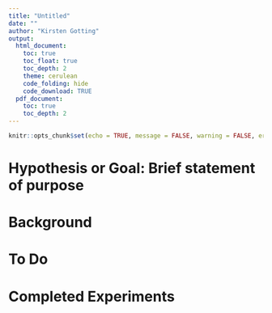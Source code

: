 ```yaml
---
title: "Untitled"
date: ""
author: "Kirsten Gotting"
output:
  html_document:
    toc: true
    toc_float: true
    toc_depth: 2
    theme: cerulean
    code_folding: hide
    code_download: TRUE
  pdf_document:
    toc: true
    toc_depth: 2
---
```




```r
knitr::opts_chunk$set(echo = TRUE, message = FALSE, warning = FALSE, error = FALSE, fig.keep="all")

```

# Hypothesis or Goal: Brief statement of purpose


# Background


# To Do



# Completed Experiments
